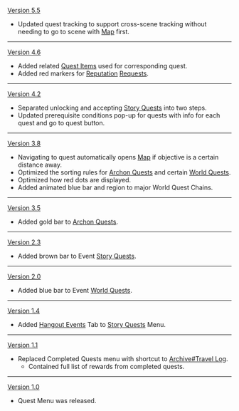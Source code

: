 {{Change History/Header}}
[[Version 5.5]]
* Updated quest tracking to support cross-scene tracking without needing to go to scene with [[Map]] first.
----
[[Version 4.6]]
* Added related [[Quest Item]]s used for corresponding quest.
* Added red markers for [[Reputation]] [[Request]]s.
----
[[Version 4.2]]
* Separated unlocking and accepting [[Story Quest]]s into two steps.
* Updated prerequisite conditions pop-up for quests with info for each quest and go to quest button.
----
[[Version 3.8]]
* Navigating to quest automatically opens [[Map]] if objective is a certain distance away.
* Optimized the sorting rules for [[Archon Quest]]s and certain [[World Quest]]s.
* Optimized how red dots are displayed.
* Added animated blue bar and region to major World Quest Chains.
----
[[Version 3.5]]
* Added gold bar to [[Archon Quest]]s.
----
[[Version 2.3]]
* Added brown bar to Event [[Story Quest]]s.
----
[[Version 2.0]]
* Added blue bar to Event [[World Quest]]s.
----
[[Version 1.4]]
* Added [[Hangout Events]] Tab to [[Story Quests]] Menu.
----
[[Version 1.1]]
* Replaced Completed Quests menu with shortcut to [[Archive#Travel Log]].
** Contained full list of rewards from completed quests.
----
[[Version 1.0]]
* Quest Menu was released.